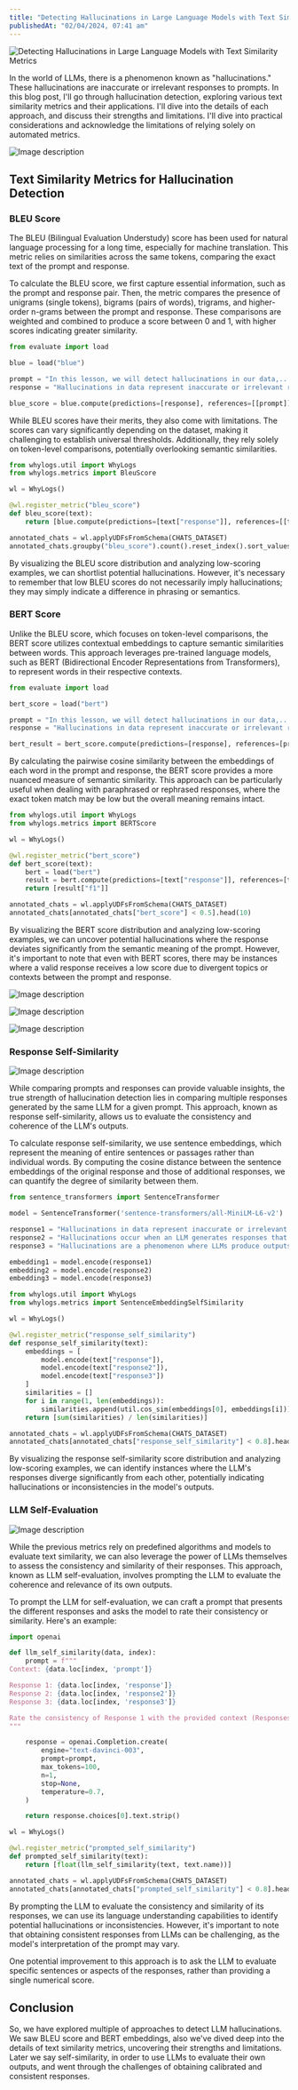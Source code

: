 ```yaml
---
title: "Detecting Hallucinations in Large Language Models with Text Similarity Metrics"
publishedAt: "02/04/2024, 07:41 am"
---
```


![Detecting Hallucinations in Large Language Models with Text Similarity Metrics](https://dev-to-uploads.s3.amazonaws.com/uploads/articles/ko9r8rgbfqg18kirq32y.jpeg)

In the world of LLMs, there is a phenomenon known as "hallucinations." These hallucinations are inaccurate or irrelevant responses to prompts. In this blog post, I'll go through hallucination detection, exploring various text similarity metrics and their applications. I'll dive into the details of each approach, and discuss their strengths and limitations. I'll dive into practical considerations and acknowledge the limitations of relying solely on automated metrics.


![Image description](https://dev-to-uploads.s3.amazonaws.com/uploads/articles/47kgkznz9iq7zd4tn4iy.png)



## Text Similarity Metrics for Hallucination Detection

### BLEU Score

The BLEU (Bilingual Evaluation Understudy) score has been used for natural language processing for a long time, especially for machine translation. This metric relies on similarities across the same tokens, comparing the exact text of the prompt and response.

To calculate the BLEU score, we first capture essential information, such as the prompt and response pair. Then, the metric compares the presence of unigrams (single tokens), bigrams (pairs of words), trigrams, and higher-order n-grams between the prompt and response. These comparisons are weighted and combined to produce a score between 0 and 1, with higher scores indicating greater similarity.

```python
from evaluate import load

blue = load("blue")

prompt = "In this lesson, we will detect hallucinations in our data,..."
response = "Hallucinations in data represent inaccurate or irrelevant responses to prompts..."

blue_score = blue.compute(predictions=[response], references=[[prompt]])
```

While BLEU scores have their merits, they also come with limitations. The scores can vary significantly depending on the dataset, making it challenging to establish universal thresholds. Additionally, they rely solely on token-level comparisons, potentially overlooking semantic similarities.

```python
from whylogs.util import WhyLogs
from whylogs.metrics import BleuScore

wl = WhyLogs()

@wl.register_metric("bleu_score")
def bleu_score(text):
    return [blue.compute(predictions=[text["response"]], references=[[text["prompt"]]])["blue"]]

annotated_chats = wl.applyUDFsFromSchema(CHATS_DATASET)
annotated_chats.groupby("bleu_score").count().reset_index().sort_values("bleu_score", ascending=True).head(10)
```

By visualizing the BLEU score distribution and analyzing low-scoring examples, we can shortlist potential hallucinations. However, it's necessary to remember that low BLEU scores do not necessarily imply hallucinations; they may simply indicate a difference in phrasing or semantics.

### BERT Score

Unlike the BLEU score, which focuses on token-level comparisons, the BERT score utilizes contextual embeddings to capture semantic similarities between words. This approach leverages pre-trained language models, such as BERT (Bidirectional Encoder Representations from Transformers), to represent words in their respective contexts.

```python
from evaluate import load

bert_score = load("bert")

prompt = "In this lesson, we will detect hallucinations in our data,..."
response = "Hallucinations in data represent inaccurate or irrelevant responses to prompts..."

bert_result = bert_score.compute(predictions=[response], references=[prompt])
```

By calculating the pairwise cosine similarity between the embeddings of each word in the prompt and response, the BERT score provides a more nuanced measure of semantic similarity. This approach can be particularly useful when dealing with paraphrased or rephrased responses, where the exact token match may be low but the overall meaning remains intact.

```python
from whylogs.util import WhyLogs
from whylogs.metrics import BERTScore

wl = WhyLogs()

@wl.register_metric("bert_score")
def bert_score(text):
    bert = load("bert")
    result = bert.compute(predictions=[text["response"]], references=[text["prompt"]])
    return [result["f1"]]

annotated_chats = wl.applyUDFsFromSchema(CHATS_DATASET)
annotated_chats[annotated_chats["bert_score"] < 0.5].head(10)
```

By visualizing the BERT score distribution and analyzing low-scoring examples, we can uncover potential hallucinations where the response deviates significantly from the semantic meaning of the prompt. However, it's important to note that even with BERT scores, there may be instances where a valid response receives a low score due to divergent topics or contexts between the prompt and response.


![Image description](https://dev-to-uploads.s3.amazonaws.com/uploads/articles/7ld4k0qrxmanngn8wsiz.png)



![Image description](https://dev-to-uploads.s3.amazonaws.com/uploads/articles/2osmlyybjvazdc4ufg4w.png)



![Image description](https://dev-to-uploads.s3.amazonaws.com/uploads/articles/2730rjwnekfegvpt0smx.png)



### Response Self-Similarity


![Image description](https://dev-to-uploads.s3.amazonaws.com/uploads/articles/aljfpuzhbykzng9jikm6.png)



While comparing prompts and responses can provide valuable insights, the true strength of hallucination detection lies in comparing multiple responses generated by the same LLM for a given prompt. This approach, known as response self-similarity, allows us to evaluate the consistency and coherence of the LLM's outputs.

To calculate response self-similarity, we use sentence embeddings, which represent the meaning of entire sentences or passages rather than individual words. By computing the cosine distance between the sentence embeddings of the original response and those of additional responses, we can quantify the degree of similarity between them.

```python
from sentence_transformers import SentenceTransformer

model = SentenceTransformer('sentence-transformers/all-MiniLM-L6-v2')

response1 = "Hallucinations in data represent inaccurate or irrelevant responses to prompts..."
response2 = "Hallucinations occur when an LLM generates responses that are irrelevant or factually incorrect."
response3 = "Hallucinations are a phenomenon where LLMs produce outputs that are unrelated to the input prompt."

embedding1 = model.encode(response1)
embedding2 = model.encode(response2)
embedding3 = model.encode(response3)

from whylogs.util import WhyLogs
from whylogs.metrics import SentenceEmbeddingSelfSimilarity

wl = WhyLogs()

@wl.register_metric("response_self_similarity")
def response_self_similarity(text):
    embeddings = [
        model.encode(text["response"]),
        model.encode(text["response2"]),
        model.encode(text["response3"])
    ]
    similarities = []
    for i in range(1, len(embeddings)):
        similarities.append(util.cos_sim(embeddings[0], embeddings[i]))
    return [sum(similarities) / len(similarities)]

annotated_chats = wl.applyUDFsFromSchema(CHATS_DATASET)
annotated_chats[annotated_chats["response_self_similarity"] < 0.8].head(10)
```

By visualizing the response self-similarity score distribution and analyzing low-scoring examples, we can identify instances where the LLM's responses diverge significantly from each other, potentially indicating hallucinations or inconsistencies in the model's outputs.

### LLM Self-Evaluation


![Image description](https://dev-to-uploads.s3.amazonaws.com/uploads/articles/7ov76c1buiu15ruj8lnq.png)



While the previous metrics rely on predefined algorithms and models to evaluate text similarity, we can also leverage the power of LLMs themselves to assess the consistency and similarity of their responses. This approach, known as LLM self-evaluation, involves prompting the LLM to evaluate the coherence and relevance of its own outputs.

To prompt the LLM for self-evaluation, we can craft a prompt that presents the different responses and asks the model to rate their consistency or similarity. Here's an example:

```python
import openai

def llm_self_similarity(data, index):
    prompt = f"""
Context: {data.loc[index, 'prompt']}

Response 1: {data.loc[index, 'response']}
Response 2: {data.loc[index, 'response2']}
Response 3: {data.loc[index, 'response3']}

Rate the consistency of Response 1 with the provided context (Responses 2 and 3) on a scale from 0 to 1, where 0 means completely inconsistent, and 1 means completely consistent.
"""

    response = openai.Completion.create(
        engine="text-davinci-003",
        prompt=prompt,
        max_tokens=100,
        n=1,
        stop=None,
        temperature=0.7,
    )

    return response.choices[0].text.strip()

wl = WhyLogs()

@wl.register_metric("prompted_self_similarity")
def prompted_self_similarity(text):
    return [float(llm_self_similarity(text, text.name))]

annotated_chats = wl.applyUDFsFromSchema(CHATS_DATASET)
annotated_chats[annotated_chats["prompted_self_similarity"] < 0.8].head(10)
```

By prompting the LLM to evaluate the consistency and similarity of its responses, we can use its language understanding capabilities to identify potential hallucinations or inconsistencies. However, it's important to note that obtaining consistent responses from LLMs can be challenging, as the model's interpretation of the prompt may vary.

One potential improvement to this approach is to ask the LLM to evaluate specific sentences or aspects of the responses, rather than providing a single numerical score.

## Conclusion

So, we have explored multiple of approaches to detect LLM hallucinations. We saw BLEU score and BERT embeddings, also we've dived deep into the details of text similarity metrics, uncovering their strengths and limitations. Later we say self-similarity, in order to use LLMs to evaluate their own outputs, and went through the challenges of obtaining calibrated and consistent responses.